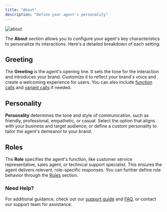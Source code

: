 ```yaml
---
title: "About"
description: "Define your agent's personality"
---
```


![about](/images/about.png)

The **About** section allows you to configure your agent's key characteristics to personalize its interactions. Here's
a detailed breakdown of each setting:

## Greeting

The **Greeting** is the agent's opening line. It sets the tone for the interaction and introduces your brand.
Customize it to reflect your brand's voice and create a welcoming experience for users. You can also include [function calls](/function/introduction) and
[variant calls](/variant-management/introduction) if needed.

## Personality

**Personality** determines the tone and style of communication, such as friendly, professional, empathetic, or casual. Select the option that aligns
 with your business and target audience, or define a custom personality to tailor the agent's demeanor to your brand.

## Roles

The **Role** specifies the agent's function, like customer service representative, sales agent, or technical support specialist. This ensures the
agent delivers relevant, role-specific responses. You can further define role behavior through the [Rules](./rules) section.

### Need Help?

For additional guidance, check out our [support guide](/troubleshoot/support-guide) and [FAQ](/troubleshoot/faq), or contact our support team
for assistance.